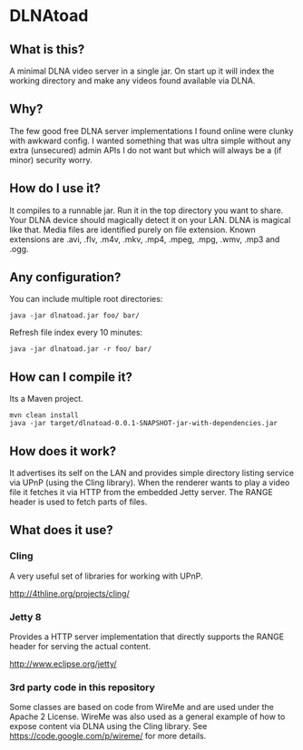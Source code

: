 = DLNAtoad =

== What is this? ==

A minimal DLNA video server in a single jar.  On start up it will index the working directory and make any videos found available via DLNA.

== Why? ==

The few good free DLNA server implementations I found online were clunky with awkward config.  I wanted something that was ultra simple without any extra (unsecured) admin APIs I do not want but which will always be a (if minor) security worry.

== How do I use it? ==

It compiles to a runnable jar.  Run it in the top directory you want to share.  Your DLNA device should magically detect it on your LAN.  DLNA is magical like that.  Media files are identified purely on file extension.  Known extensions are .avi, .flv, .m4v, .mkv, .mp4, .mpeg, .mpg, .wmv, .mp3 and .ogg.

== Any configuration? ==

You can include multiple root directories:
 java -jar dlnatoad.jar foo/ bar/

Refresh file index every 10 minutes:
 java -jar dlnatoad.jar -r foo/ bar/

== How can I compile it? ==

Its a Maven project.

 mvn clean install
 java -jar target/dlnatoad-0.0.1-SNAPSHOT-jar-with-dependencies.jar

== How does it work? ==

It advertises its self on the LAN and provides simple directory listing service via UPnP (using the Cling library).  When the renderer wants to play a video file it fetches it via HTTP from the embedded Jetty server.  The RANGE header is used to fetch parts of files.

== What does it use? ==

=== Cling ===

A very useful set of libraries for working with UPnP.

http://4thline.org/projects/cling/

=== Jetty 8 ===

Provides a HTTP server implementation that directly supports the RANGE header for serving the actual content.

http://www.eclipse.org/jetty/

=== 3rd party code in this repository ===

Some classes are based on code from WireMe and are used under the Apache 2 License.  WireMe was also used as a general example of how to expose content via DLNA using the Cling library.  See https://code.google.com/p/wireme/ for more details.

